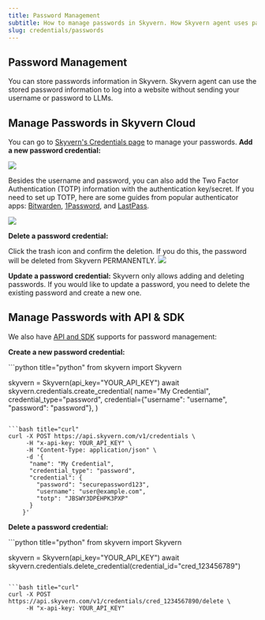 ```yaml
---
title: Password Management
subtitle: How to manage passwords in Skyvern. How Skyvern agent uses passwords.
slug: credentials/passwords
---
```


## Password Management

You can store passwords information in Skyvern. Skyvern agent can use the stored password information to log into a website without sending your username or password to LLMs.

## Manage Passwords in Skyvern Cloud
You can go to [Skyvern's Credentials page](https://app.skyvern.com/credentials) to manage your passwords.
**Add a new password credential:**

<img src="../images/credential_management/add_password.png" />

Besides the username and password, you can also add the Two Factor Authentication (TOTP) information with the authentication key/secret. If you need to set up TOTP, here are some guides from popular authenticator apps: [Bitwarden](https://bitwarden.com/help/integrated-authenticator/#manually-enter-a-secret), [1Password](https://support.1password.com/one-time-passwords#on-1passwordcom), and [LastPass](https://support.lastpass.com/s/document-item?language=en_US&bundleId=lastpass&topicId=LastPass/create-totp-vault.html&_LANG=enus).

<img src="../images/credential_management/add_password_detail.png" />

**Delete a password credential:**

Click the trash icon and confirm the deletion. If you do this, the password will be deleted from Skyvern PERMANENTLY.
<img src="../images/credential_management/delete_password.png" />

**Update a password credential:**
<Warning>Skyvern only allows adding and deleting passwords. If you would like to update a password, you need to delete the existing password and create a new one.</Warning>

## Manage Passwords with API & SDK
We also have [API and SDK](/api-reference/api-reference/credentials/create-credential) supports for password management:

**Create a new password credential:**

<CodeBlocks>
```python title="python"
from skyvern import Skyvern

skyvern = Skyvern(api_key="YOUR_API_KEY")
await skyvern.credentials.create_credential(
    name="My Credential",
    credential_type="password",
    credential={"username": "username", "password": "password"},
)
```

```bash title="curl"
curl -X POST https://api.skyvern.com/v1/credentials \
	 -H "x-api-key: YOUR_API_KEY" \
     -H "Content-Type: application/json" \
     -d '{
	  "name": "My Credential",
	  "credential_type": "password",
	  "credential": {
		"password": "securepassword123",
		"username": "user@example.com",
		"totp": "JBSWY3DPEHPK3PXP"
	  }
	}'
```
</CodeBlocks>

**Delete a password credential:**

<CodeBlocks>
```python title="python"
from skyvern import Skyvern

skyvern = Skyvern(api_key="YOUR_API_KEY")
await skyvern.credentials.delete_credential(credential_id="cred_123456789")
```

```bash title="curl"
curl -X POST https://api.skyvern.com/v1/credentials/cred_1234567890/delete \
	 -H "x-api-key: YOUR_API_KEY"
```
</CodeBlocks>